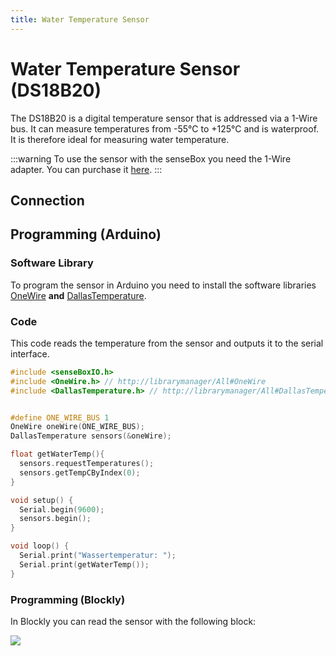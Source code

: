 ```yaml
---
title: Water Temperature Sensor
---
```



# Water Temperature Sensor (DS18B20)
The DS18B20 is a digital temperature sensor that is addressed via a 1-Wire bus. It can measure temperatures from -55°C to +125°C and is waterproof. It is therefore ideal for measuring water temperature.

:::warning
To use the sensor with the senseBox you need the 1-Wire adapter. You can purchase it [here](https://sensebox.kaufen/product/sensebox-one-wire-adapter).
:::

<ImageWithText
  src={waterTempSensor}
  alt="Water Temperature Sensor"
  title="Water Temperature Sensor"
/>

## Connection

<TutorialPorts port="i2c" />

## Programming (Arduino)

### Software Library

To program the sensor in Arduino you need to install the software libraries [OneWire](https://www.arduino.cc/reference/en/libraries/onewire/) **and** [DallasTemperature](https://www.arduino.cc/reference/en/libraries/dallastemperature/).

### Code
This code reads the temperature from the sensor and outputs it to the serial interface.

```cpp
#include <senseBoxIO.h>
#include <OneWire.h> // http://librarymanager/All#OneWire
#include <DallasTemperature.h> // http://librarymanager/All#DallasTemperature


#define ONE_WIRE_BUS 1
OneWire oneWire(ONE_WIRE_BUS);
DallasTemperature sensors(&oneWire);

float getWaterTemp(){
  sensors.requestTemperatures();
  sensors.getTempCByIndex(0);
}

void setup() {
  Serial.begin(9600);
  sensors.begin();
}

void loop() {
  Serial.print("Wassertemperatur: ");
  Serial.print(getWaterTemp());
}
```

### Programming (Blockly)
In Blockly you can read the sensor with the following block:

![](/img/hardware-bilder/wassertemperatur/wassertemperatur-block.png)
